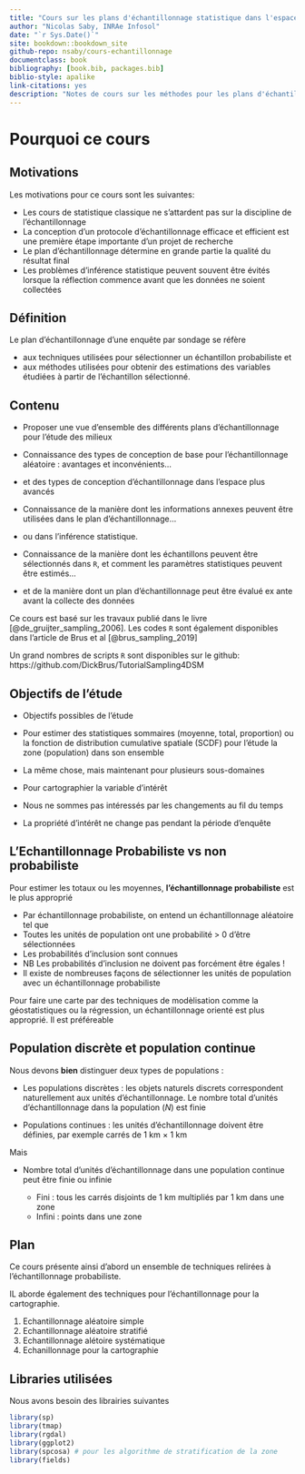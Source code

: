 ```yaml
--- 
title: "Cours sur les plans d'échantillonnage statistique dans l'espace pour l'étude des sols"
author: "Nicolas Saby, INRAe Infosol"
date: "`r Sys.Date()`"
site: bookdown::bookdown_site
github-repo: nsaby/cours-echantillonnage
documentclass: book
bibliography: [book.bib, packages.bib]
biblio-style: apalike
link-citations: yes
description: "Notes de cours sur les méthodes pour les plans d'échantillonnage statistique dans l'espace"
---
```


Pourquoi ce cours {#WHY}
======================

Motivations
-----------

Les motivations pour ce cours sont les suivantes:

- Les cours de statistique classique ne s'attardent pas sur la discipline de l'échantillonnage
- La conception d'un protocole d'échantillonnage efficace et efficient est une première étape importante d'un projet de recherche
- Le plan d'échantillonnage détermine en grande partie la qualité du résultat final
- Les problèmes d'inférence statistique peuvent souvent être évités lorsque la réflection commence avant que les données ne soient collectées


Définition
-----------

Le plan d'échantillonnage d'une enquête par sondage se réfère

- aux techniques utilisées pour sélectionner un échantillon probabiliste et
- aux méthodes utilisées pour obtenir des estimations des variables étudiées à partir de l'échantillon sélectionné.


Contenu
---------

- Proposer une vue d'ensemble des différents plans d'échantillonnage pour l'étude des milieux

- Connaissance des types de conception de base pour l'échantillonnage aléatoire : avantages et inconvénients...

- et des types de conception d'échantillonnage dans l'espace plus avancés

- Connaissance de la manière dont les informations annexes peuvent être utilisées dans le plan d'échantillonnage...

- ou dans l'inférence statistique.

- Connaissance de la manière dont les échantillons peuvent être sélectionnés dans `R`, et comment
les paramètres statistiques peuvent être estimés...

- et de la manière dont un plan d'échantillonnage peut être évalué ex ante avant la collecte des données




Ce cours est basé sur les travaux publié dans le livre [@de_gruijter_sampling_2006]. Les codes `R` sont également disponibles dans l'article de Brus et al [@brus_sampling_2019]

Un grand nombres de scripts `R` sont disponibles sur le github: https://github.com/DickBrus/TutorialSampling4DSM


Objectifs de l'étude
---------------------

* Objectifs possibles de l'étude
 + Pour estimer des statistiques sommaires (moyenne, total, proportion) ou la fonction de distribution cumulative spatiale (SCDF) pour l'étude la zone (population) dans son ensemble
 
 + La même chose, mais maintenant pour plusieurs sous-domaines
 
 + Pour cartographier la variable d'intérêt
 
* Nous ne sommes pas intéressés par les changements au fil du temps

* La propriété d'intérêt ne change pas pendant la période d'enquête


L'Echantillonnage Probabiliste vs non probabiliste
----------------------------

Pour estimer les totaux ou les moyennes, **l'échantillonnage probabiliste** est le plus
approprié

- Par échantillonnage probabiliste, on entend un échantillonnage aléatoire tel que
- Toutes les unités de population ont une probabilité > 0 d'être sélectionnées
- Les probabilités d'inclusion sont connues
- NB Les probabilités d'inclusion ne doivent pas forcément être égales !
- Il existe de nombreuses façons de sélectionner les unités de population avec un échantillonnage probabiliste


Pour faire une carte par des techniques de modèlisation comme la géostatistiques ou la régression, un échantillonnage orienté est plus approprié. Il est préféreable 


Population discrète et population continue
---------------------------------------

Nous devons **bien** distinguer deux types de populations :

* Les populations discrètes : les objets naturels discrets correspondent naturellement aux unités d'échantillonnage. Le nombre total d'unités d'échantillonnage dans la  population ($N$) est finie

* Populations continues : 
les unités d'échantillonnage doivent être définies, par exemple carrés de 1 km × 1 km

Mais

* Nombre total d'unités d'échantillonnage dans une population continue peut être finie ou infinie

  + Fini : tous les carrés disjoints de 1 km multipliés par 1 km dans une zone  
  + Infini : points dans une zone

Plan
------

Ce cours présente ainsi d'abord un ensemble de techniques relirées à l'échantillonnage probabiliste.

IL aborde également des techniques pour l'échantillonnage pour la cartographie.

1. Echantillonnage aléatoire simple
2. Echantillonnage aléatoire stratifié
3. Echantillonnage alétoire systématique
4. Echanillonnage pour la cartographie

Libraries utilisées
--------------------

Nous avons besoin des librairies suivantes

```r
library(sp)
library(tmap)
library(rgdal)
library(ggplot2)
library(spcosa) # pour les algorithme de stratification de la zone
library(fields)
```

